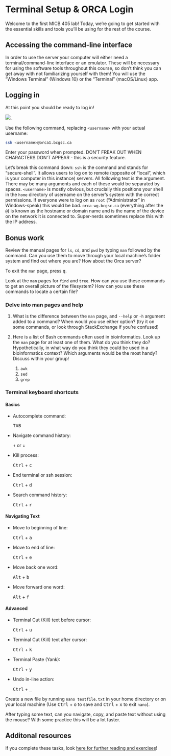 # Terminal Setup & ORCA Login

Welcome to the first MICB 405 lab! Today, we're going to get started with the essential skills and tools you'll be using for the rest of the course.

## Accessing the command-line interface

In order to use the server your computer will either need a terminal/command-line interface or an emulator. These will be necessary for using the software tools throughout this course, so don’t think you can get away with not familiarizing yourself with them! You will use the "Windows Terminal" (Windows 10) or the "Terminal" (macOS/Linux) app.

## Logging in

At this point you should be ready to log in!

![](https://media2.giphy.com/media/LcfBYS8BKhCvK/giphy.gif?cid=ecf05e4747b1d69a24ea3b94dd23c9634105af0c7416ebb9&rid=giphy.gif).

Use the following command, replacing `<username>` with your actual username:

```bash
ssh <username>@orca1.bcgsc.ca
```

Enter your password when prompted. DON’T FREAK OUT WHEN CHARACTERS DON’T APPEAR - this is a security feature.

Let’s break this command down: `ssh` is the command and stands for "secure-shell". It allows users to log on to remote (opposite of "local", which is your computer in this instance) servers. All following text is the argument. There may be many arguments and each of these would be separated by spaces. `<username>` is mostly obvious, but crucially this positions your shell in the `home` directory of username on the server’s system with the correct permissions. If everyone were to log on as `root` ("Administrator" in Windows-speak) this would be bad. `orca-wg.bcgsc.ca` (everything after the `@`) is known as the hostname or domain name and is the name of the device on the network it is connected to. Super-nerds sometimes replace this with the IP address.

## Bonus work

Review the manual pages for `ls`, `cd`, and `pwd` by typing `man` followed by the command. Can you use them to move through your local machine's folder system and find out where you are? How about the Orca server?

To exit the `man` page, press <kbd>q</kbd>.

Look at the `man` pages for `find` and `tree`. How can you use these commands to get an overall picture of the filesystem? How can you use these commands to locate a certain file?

### Delve into man pages and help

1.	What is the difference between the `man` page, and `--help` or `-h` argument added to a command? When would you use either option? (try it on some commands, or look through StackExchange if you're confused)

1.	Here is a list of Bash commands often used in bioinformatics. Look up the `man` page for at least one of them. What do you think they do? Hypothetically, in what way do you think they could be used in a bioinformatics context? Which arguments would be the most handy? Discuss within your group!
    1. `awk`
    1. `sed`
    1. `grep`

### Terminal keyboard shortcuts

#### Basics

-   Autocomplete command:

    <kbd>TAB</kbd>
    
-   Navigate command history:

    <kbd>↑</kbd> or <kbd>↓</kbd>
    
-   Kill process:

    <kbd>Ctrl</kbd> + <kbd>c</kbd>
    
-   End terminal or ssh session:

    <kbd>Ctrl</kbd> + <kbd>d</kbd>
    
-   Search command history:

    <kbd>Ctrl</kbd> + <kbd>r</kbd>

#### Navigating Text

-   Move to beginning of line:

    <kbd>Ctrl</kbd> + <kbd>a</kbd>
    
-   Move to end of line:

    <kbd>Ctrl</kbd> + <kbd>e</kbd>
    
-   Move back one word:

    <kbd>Alt</kbd> + <kbd>b</kbd>
    
-   Move forward one word:

    <kbd>Alt</kbd> + <kbd>f</kbd>

#### Advanced

-   Terminal Cut (Kill) text before cursor:

    <kbd>Ctrl</kbd> + <kbd>u</kbd>
    
-   Terminal Cut (Kill) text after cursor:

    <kbd>Ctrl</kbd> + <kbd>k</kbd>
    
-   Terminal Paste (Yank):

    <kbd>Ctrl</kbd> + <kbd>y</kbd>
    
-   Undo in-line action:

    <kbd>Ctrl</kbd> + <kbd>_</kbd>

Create a new file by running `nano testfile.txt` in your home directory or on your local machine (Use <kbd>Ctrl</kbd> + <kbd>o</kbd> to save and <kbd>Ctrl</kbd> + <kbd>x</kbd> to exit `nano`).

After typing some text, can you navigate, copy, and paste text without using the mouse? With some practice this will be a lot faster.

## Additonal resources

If you complete these tasks, look [here for further reading and exercises](https://astrobiomike.github.io/unix/getting-started)!
